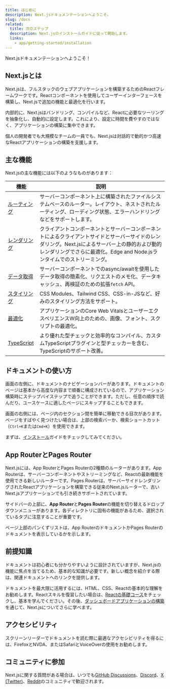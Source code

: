 ```yaml
---
title: はじめに
description: Next.jsドキュメンテーションへようこそ。
slug: /docs
related:
  title: 次のステップ
  description: Next.jsのインストールガイドに従って開始します。
  links:
    - app/getting-started/installation
---
```


Next.jsドキュメンテーションへようこそ！

## Next.jsとは

Next.jsは、フルスタックのウェブアプリケーションを構築するためのReactフレームワークです。Reactコンポーネントを使用してユーザーインターフェースを構築し、Next.jsで追加の機能と最適化を行います。

内部的に、Next.jsはバンドリング、コンパイルなど、Reactに必要なツーリングを抽象化し、自動的に設定します。これにより、設定に時間を費やすのではなく、アプリケーションの構築に集中できます。

個人の開発者でも大規模なチームの一員でも、Next.jsは対話的で動的かつ高速なReactアプリケーションの構築を支援します。

## 主な機能

Next.jsの主な機能には以下のようなものがあります：

| 機能                                                                    | 説明                                                                                                                                                                                      |
| ------------------------------------------------------------------------ | ------------------------------------------------------------------------------------------------------------------------------------------------------------------------------------------------ |
| [ルーティング](/docs/app/building-your-application/routing)             | サーバーコンポーネント上に構築されたファイルシステムベースのルーター。レイアウト、ネストされたルーティング、ローディング状態、エラーハンドリングなどをサポートします。                                    |
| [レンダリング](/docs/app/building-your-application/rendering)           | クライアントコンポーネントとサーバーコンポーネントによるクライアントサイドとサーバーサイドのレンダリング。Next.jsによるサーバー上の静的および動的レンダリングでさらに最適化。Edge and Node.jsランタイムでのストリーミング。 |
| [データ取得](/docs/app/building-your-application/data-fetching)         | サーバーコンポーネントでのasync/awaitを使用したデータ取得の簡素化、リクエストのメモ化、データキャッシュ、再検証のための拡張`fetch` API。                                              |
| [スタイリング](/docs/app/building-your-application/styling)             | CSS Modules、Tailwind CSS、CSS-in-JSなど、好みのスタイリング方法をサポート。                                                                   |
| [最適化](/docs/app/building-your-application/optimizing)                | アプリケーションのCore Web VitalsとユーザーエクスペリエンスW向上のための、画像、フォント、スクリプトの最適化。                                                        |
| [TypeScript](/docs/app/api-reference/config/typescript) | より優れた型チェックと効率的なコンパイル、カスタムTypeScriptプラグインと型チェッカーを含む、TypeScriptのサポート改善。                                                 |

## ドキュメントの使い方

画面の左側に、ドキュメントのナビゲーションバーがあります。ドキュメントのページは基本から高度な内容まで順番に構成されているので、アプリケーション構築時にステップバイステップで追うことができます。ただし、任意の順序で読んだり、ユースケースに適したページにスキップすることもできます。

画面の右側には、ページ内のセクション間を簡単に移動できる目次があります。ページをすばやく見つけたい場合は、上部の検索バーか、検索ショートカット（`Ctrl+K`または`Cmd+K`）を使用できます。

まずは、[インストール](/docs/app/getting-started/installation)ガイドをチェックしてみてください。

## App RouterとPages Router

Next.jsには、App RouterとPages Routerの2種類のルーターがあります。App Routerは、サーバーコンポーネントやストリーミングなど、Reactの最新機能を使用できる新しいルーターです。Pages Routerは、サーバーサイドレンダリングされたReactアプリケーションを構築できる従来のNext.jsルーターで、古いNext.jsアプリケーションでも引き続きサポートされています。

サイドバーの上部に、**App Router**と**Pages Router**の機能を切り替えるドロップダウンメニューがあります。各ディレクトリに固有の機能があるため、選択されているタブに注意することが重要です。

ページ上部のパンくずリストは、App RouterのドキュメントかPages Routerのドキュメントを表示しているかを示します。

## 前提知識

ドキュメントは初心者にも分かりやすいように設計されていますが、Next.jsの機能に焦点を当てるため、基本的な知識が必要です。新しい概念を紹介する際は、関連ドキュメントへのリンクを提供します。

ドキュメントを最大限に活用するには、HTML、CSS、Reactの基本的な理解をお勧めします。Reactスキルを復習したい場合は、[Reactの基礎コース](/learn/react-foundations)をチェックし、基本を学んでください。その後、[ダッシュボードアプリケーションの構築](/learn/dashboard-app)を通じて、Next.jsについてさらに学べます。

## アクセシビリティ

スクリーンリーダーでドキュメントを読む際に最適なアクセシビリティを得るには、FirefoxとNVDA、またはSafariとVoiceOverの使用をお勧めします。

## コミュニティに参加

Next.jsに関する質問がある場合は、いつでも[GitHub Discussions](https://github.com/vercel/next.js/discussions)、[Discord](https://discord.com/invite/bUG2bvbtHy)、[X (Twitter)](https://x.com/nextjs)、[Reddit](https://www.reddit.com/r/nextjs)のコミュニティで歓迎されます。
